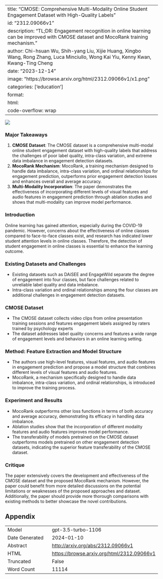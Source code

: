 
---
title: "CMOSE: Comprehensive Multi-Modality Online Student Engagement Dataset with High-Quality Labels"
id: "2312.09066v1"
description: "TL;DR: Engagement recognition in online learning can be improved with CMOSE dataset and MocoRank training mechanism."
author: Chi-hsuan Wu, Shih-yang Liu, Xijie Huang, Xingbo Wang, Rong Zhang, Luca Minciullo, Wong Kai Yiu, Kenny Kwan, Kwang-Ting Cheng
date: "2023-12-14"
image: "https://browse.arxiv.org/html/2312.09066v1/x1.png"
categories: ['education']
format:
  html:
    code-overflow: wrap
---

![](https://browse.arxiv.org/html/2312.09066v1/x1.png)

### Major Takeaways
1. **CMOSE Dataset**: The CMOSE dataset is a comprehensive multi-modal online student engagement dataset with high-quality labels that address the challenges of poor label quality, intra-class variation, and extreme data imbalance in engagement detection datasets.
2. **MocoRank Mechanism**: MocoRank, a training mechanism designed to handle data imbalance, intra-class variation, and ordinal relationships for engagement prediction, outperforms prior engagement detection losses and enhances overall and average accuracy.
3. **Multi-Modality Incorporation**: The paper demonstrates the effectiveness of incorporating different levels of visual features and audio features in engagement prediction through ablation studies and shows that multi-modality can improve model performance.

### Introduction
Online learning has gained attention, especially during the COVID-19 pandemic. However, concerns about the effectiveness of online classes compared to face-to-face classes exist, and research has indicated lower student attention levels in online classes. Therefore, the detection of student engagement in online classes is essential to enhance the learning outcome.

### Existing Datasets and Challenges
- Existing datasets such as DAiSEE and EngageWild separate the degree of engagement into four classes, but face challenges related to unreliable label quality and data imbalance.
- Intra-class variation and ordinal relationships among the four classes are additional challenges in engagement detection datasets.

### CMOSE Dataset
- The CMOSE dataset collects video clips from online presentation training sessions and features engagement labels assigned by raters trained by psychology experts
- The dataset addresses label quality concerns and features a wide range of engagement levels and behaviors in an online learning setting.

### Method: Feature Extraction and Model Structure
- The authors use high-level features, visual features, and audio features in engagement prediction and propose a model structure that combines different levels of visual features and audio features.
- MocoRank, a mechanism specifically designed to handle data imbalance, intra-class variation, and ordinal relationships, is introduced to improve the training process.

### Experiment and Results
- MocoRank outperforms other loss functions in terms of both accuracy and average accuracy, demonstrating its efficacy in handling data imbalance.
- Ablation studies show that the incorporation of different modality features and audio features improves model performance.
- The transferability of models pretrained on the CMOSE dataset outperforms models pretrained on other engagement detection datasets, indicating the superior feature transferability of the CMOSE dataset.

### Critique
The paper extensively covers the development and effectiveness of the CMOSE dataset and the proposed MocoRank mechanism. However, the paper could benefit from more detailed discussions on the potential limitations or weaknesses of the proposed approaches and dataset. Additionally, the paper should provide more thorough comparisons with existing methods to better showcase the novel contributions.

## Appendix

|          |          |
|----------|----------|
| Model     | gpt-3.5-turbo-1106       |
| Date Generated     | 2024-01-10       |
| Abstract | [http://arxiv.org/abs/2312.09066v1](http://arxiv.org/abs/2312.09066v1)        |
| HTML     | [https://browse.arxiv.org/html/2312.09066v1](https://browse.arxiv.org/html/2312.09066v1)       |
| Truncated       | False       |
| Word Count       | 11114       |